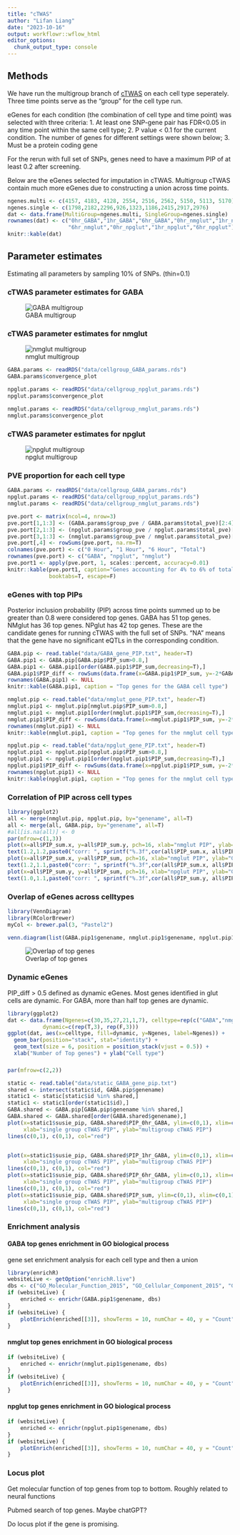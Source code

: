 ```yaml
---
title: "cTWAS"
author: "Lifan Liang"
date: "2023-10-16"
output: workflowr::wflow_html
editor_options:
  chunk_output_type: console
---
```


## Methods

We have run the multigroup branch of [cTWAS](https://github.com/xinhe-lab/ctwas) on each cell type seperately. Three time points serve as the "group" for the cell type run.

eGenes for each condition (the combination of cell type and time point) was selected with three criteria: 
1. At least one SNP-gene pair has FDR<0.05 in any time point within the same cell type; 
2. P value < 0.1 for the current condition. The number of genes for different settings were shown below; 
3. Must be a protein coding gene

For the rerun with full set of SNPs, genes need to have a maximum PIP of at least 0.2 after screening.

Below are the eGenes selected for imputation in cTWAS. Multigroup cTWAS contain much more eGenes due to constructing a union across time points.

```r
ngenes.multi <- c(4157, 4183, 4128, 2554, 2516, 2562, 5150, 5113, 5170)
ngenes.single <- c(1798,2182,2296,926,1323,1186,2415,2917,2976)
dat <- data.frame(MultiGroup=ngenes.multi, SingleGroup=ngenes.single)
rownames(dat) <- c("0hr_GABA","1hr_GABA","6hr_GABA","0hr_nmglut","1hr_nmglut",
                   "6hr_nmglut","0hr_npglut","1hr_npglut","6hr_npglut")
knitr::kable(dat)
```

  
## Parameter estimates 

Estimating all parameters by sampling 10% of SNPs. (thin=0.1)

### cTWAS parameter estimates for GABA

![GABA multigroup](assets/GABA.png)


### cTWAS parameter estimates for nmglut

![nmglut multigroup](assets/nmglut.png)
```r
GABA.params <- readRDS("data/cellgroup_GABA_params.rds")
GABA.params$convergence_plot
```

```r
npglut.params <- readRDS("data/cellgroup_npglut_params.rds")
npglut.params$convergence_plot
```

```r
nmglut.params <- readRDS("data/cellgroup_nmglut_params.rds")
nmglut.params$convergence_plot
```

### cTWAS parameter estimates for npglut

![npglut multigroup](assets/npglut.png)


### PVE proportion for each cell type

```r
GABA.params <- readRDS("data/cellgroup_GABA_params.rds")
npglut.params <- readRDS("data/cellgroup_npglut_params.rds")
nmglut.params <- readRDS("data/cellgroup_nmglut_params.rds")

pve.port <- matrix(ncol=4, nrow=3)
pve.port[1,1:3] <- (GABA.params$group_pve / GABA.params$total_pve)[2:4]
pve.port[2,1:3] <- (npglut.params$group_pve / npglut.params$total_pve)[2:4]
pve.port[3,1:3] <- (nmglut.params$group_pve / nmglut.params$total_pve)[2:4]
pve.port[,4] <- rowSums(pve.port, na.rm=T)
colnames(pve.port) <- c("0 Hour", "1 Hour", "6 Hour", "Total")
rownames(pve.port) <- c("GABA", "npglut", "nmglut")
pve.port1 <- apply(pve.port, 1, scales::percent, accuracy=0.01)
knitr::kable(pve.port1, caption="Genes accounting for 4% to 6% of total explained variance.",
             booktabs=T, escape=F)
```

### eGenes with top PIPs

Posterior inclusion probability (PIP) across time points summed up to be greater than 0.8 were considered top genes. GABA has 51 top genes. NMglut has 36 top genes. NPglut has 42 top genes. These are the candidate genes for running cTWAS with the full set of SNPs. "NA" means that the gene have no significant eQTLs in the corresponding condition.

```r
GABA.pip <- read.table("data/GABA_gene_PIP.txt", header=T)
GABA.pip1 <- GABA.pip[GABA.pip$PIP_sum>0.8,]
GABA.pip1 <- GABA.pip1[order(GABA.pip1$PIP_sum,decreasing=T),]
GABA.pip1$PIP_diff <- rowSums(data.frame(x=GABA.pip1$PIP_sum, y=-2*GABA.pip1$PIP_0hr_GABA), na.rm=T)
rownames(GABA.pip1) <- NULL
knitr::kable(GABA.pip1, caption = "Top genes for the GABA cell type")
```

```r
nmglut.pip <- read.table("data/nmglut_gene_PIP.txt", header=T)
nmglut.pip1 <- nmglut.pip[nmglut.pip$PIP_sum>0.8,]
nmglut.pip1 <- nmglut.pip1[order(nmglut.pip1$PIP_sum,decreasing=T),]
nmglut.pip1$PIP_diff <- rowSums(data.frame(x=nmglut.pip1$PIP_sum, y=-2*nmglut.pip1$PIP_0hr_nmglut), na.rm=T)
rownames(nmglut.pip1) <- NULL
knitr::kable(nmglut.pip1, caption = "Top genes for the nmglut cell type")
```

```r
npglut.pip <- read.table("data/npglut_gene_PIP.txt", header=T)
npglut.pip1 <- npglut.pip[npglut.pip$PIP_sum>0.8,]
npglut.pip1 <- npglut.pip1[order(npglut.pip1$PIP_sum,decreasing=T),]
npglut.pip1$PIP_diff <- rowSums(data.frame(x=npglut.pip1$PIP_sum, y=-2*npglut.pip1$PIP_0hr_npglut), na.rm=T)
rownames(npglut.pip1) <- NULL
knitr::kable(npglut.pip1, caption = "Top genes for the nmglut cell type")
```

### Correlation of PIP across cell types

```r
library(ggplot2)
all <- merge(nmglut.pip, npglut.pip, by="genename", all=T)
all <- merge(all, GABA.pip, by="genename", all=T)
#all[is.na(all)] <- 0
par(mfrow=c(1,3))
plot(x=all$PIP_sum.x, y=all$PIP_sum.y, pch=16, xlab="nmglut PIP", ylab="npglut PIP")
text(1.2,1.2,paste0("corr: ", sprintf("%.3f",cor(all$PIP_sum.x, all$PIP_sum.y, use="complete.obs"))))
plot(x=all$PIP_sum.x, y=all$PIP_sum, pch=16, xlab="nmglut PIP", ylab="GABA")
text(1.2,1.1,paste0("corr: ", sprintf("%.3f",cor(all$PIP_sum.x, all$PIP_sum, use="complete.obs"))))
plot(x=all$PIP_sum.y, y=all$PIP_sum, pch=16, xlab="npglut PIP", ylab="GABA")
text(1.0,1.1,paste0("corr: ", sprintf("%.3f",cor(all$PIP_sum.y, all$PIP_sum, use="complete.obs"))))
```

### Overlap of eGenes across celltypes

```r
library(VennDiagram)
library(RColorBrewer)
myCol <- brewer.pal(3, "Pastel2")

venn.diagram(list(GABA.pip1$genename, nmglut.pip1$genename, npglut.pip1$genename), filename = "docs/assets/venn_egenes.png", category.names = c("GABA","nmglut","npglut"), output=T, fill=myCol, lty="blank", lwd=2, cat.fontface = "bold", fontface="bold", cex =2, cat.cex = 2, cat.fontfamily = "sans", fontfamily="sans")
```

![Overlap of top genes](docs/assets/venn_egenes.png)

### Dynamic eGenes

PIP_diff > 0.5 defined as dynamic eGenes. Most genes identified in glut cells are dynamic. For GABA, more than half top genes are dynamic.

```r
library(ggplot2)
dat <- data.frame(Ngenes=c(30,35,27,21,1,7), celltype=rep(c("GABA","nmglut","npglut"),2),
           dynamic=c(rep(T,3), rep(F,3)))
ggplot(dat, aes(x=celltype, fill=dynamic, y=Ngenes, label=Ngenes)) + 
  geom_bar(position="stack", stat="identity") +
  geom_text(size = 6, position = position_stack(vjust = 0.5)) + 
  xlab("Number of Top genes") + ylab("Cell type")
```

### 

```r
par(mfrow=c(2,2))

static <- read.table("data/static_GABA_gene_pip.txt")
shared <- intersect(static$id, GABA.pip$genename)
static1 <- static[static$id %in% shared,]
static1 <- static1[order(static1$id),]
GABA.shared <- GABA.pip[GABA.pip$genename %in% shared,]
GABA.shared <- GABA.shared[order(GABA.shared$genename),]
plot(x=static1$susie_pip, GABA.shared$PIP_0hr_GABA, ylim=c(0,1), xlim=c(0,1), 
     xlab="single group cTWAS PIP", ylab="multigroup cTWAS PIP")
lines(c(0,1), c(0,1), col="red")


plot(x=static1$susie_pip, GABA.shared$PIP_1hr_GABA, ylim=c(0,1), xlim=c(0,1), 
     xlab="single group cTWAS PIP", ylab="multigroup cTWAS PIP")
lines(c(0,1), c(0,1), col="red")
plot(x=static1$susie_pip, GABA.shared$PIP_6hr_GABA, ylim=c(0,1), xlim=c(0,1), 
     xlab="single group cTWAS PIP", ylab="multigroup cTWAS PIP")
lines(c(0,1), c(0,1), col="red")
plot(x=static1$susie_pip, GABA.shared$PIP_sum, ylim=c(0,1), xlim=c(0,1), 
     xlab="single group cTWAS PIP", ylab="multigroup cTWAS PIP")
lines(c(0,1), c(0,1), col="red")
```


### Enrichment analysis

#### GABA top genes enrichment in GO biological process

gene set enrichment analysis for each cell type and then a union
```r
library(enrichR)
websiteLive <- getOption("enrichR.live")
dbs <- c("GO_Molecular_Function_2015", "GO_Cellular_Component_2015", "GO_Biological_Process_2015")
if (websiteLive) {
    enriched <- enrichr(GABA.pip1$genename, dbs)
}
if (websiteLive) {
    plotEnrich(enriched[[3]], showTerms = 10, numChar = 40, y = "Count", orderBy = "P.value")
}
```

#### nmglut top genes enrichment in GO biological process

```r
if (websiteLive) {
    enriched <- enrichr(nmglut.pip1$genename, dbs)
}
if (websiteLive) {
    plotEnrich(enriched[[3]], showTerms = 10, numChar = 40, y = "Count", orderBy = "P.value")
}
```

#### npglut top genes enrichment in GO biological process

```r
if (websiteLive) {
    enriched <- enrichr(npglut.pip1$genename, dbs)
}
if (websiteLive) {
    plotEnrich(enriched[[3]], showTerms = 10, numChar = 40, y = "Count", orderBy = "P.value")
}
```

### Locus plot

Get molecular function of top genes from top to bottom. Roughly related to neural functions

Pubmed search of top genes. Maybe chatGPT? 

Do locus plot if the gene is promising.

```r

```





